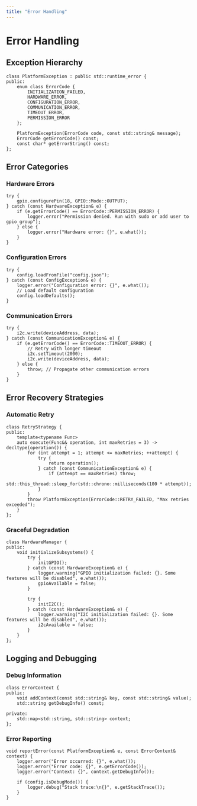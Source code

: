 ```yaml
---
title: "Error Handling"
---
```


# Error Handling

## Exception Hierarchy

    class PlatformException : public std::runtime_error {
    public:
        enum class ErrorCode {
            INITIALIZATION_FAILED,
            HARDWARE_ERROR,
            CONFIGURATION_ERROR,
            COMMUNICATION_ERROR,
            TIMEOUT_ERROR,
            PERMISSION_ERROR
        };
        
        PlatformException(ErrorCode code, const std::string& message);
        ErrorCode getErrorCode() const;
        const char* getErrorString() const;
    };

## Error Categories

### Hardware Errors

    try {
        gpio.configurePin(18, GPIO::Mode::OUTPUT);
    } catch (const HardwareException& e) {
        if (e.getErrorCode() == ErrorCode::PERMISSION_ERROR) {
            logger.error("Permission denied. Run with sudo or add user to gpio group");
        } else {
            logger.error("Hardware error: {}", e.what());
        }
    }

### Configuration Errors

    try {
        config.loadFromFile("config.json");
    } catch (const ConfigException& e) {
        logger.error("Configuration error: {}", e.what());
        // Load default configuration
        config.loadDefaults();
    }

### Communication Errors

    try {
        i2c.write(deviceAddress, data);
    } catch (const CommunicationException& e) {
        if (e.getErrorCode() == ErrorCode::TIMEOUT_ERROR) {
            // Retry with longer timeout
            i2c.setTimeout(2000);
            i2c.write(deviceAddress, data);
        } else {
            throw; // Propagate other communication errors
        }
    }

## Error Recovery Strategies

### Automatic Retry

    class RetryStrategy {
    public:
        template<typename Func>
        auto execute(Func&& operation, int maxRetries = 3) -> decltype(operation()) {
            for (int attempt = 1; attempt <= maxRetries; ++attempt) {
                try {
                    return operation();
                } catch (const CommunicationException& e) {
                    if (attempt == maxRetries) throw;
                    std::this_thread::sleep_for(std::chrono::milliseconds(100 * attempt));
                }
            }
            throw PlatformException(ErrorCode::RETRY_FAILED, "Max retries exceeded");
        }
    };

### Graceful Degradation

    class HardwareManager {
    public:
        void initializeSubsystems() {
            try {
                initGPIO();
            } catch (const HardwareException& e) {
                logger.warning("GPIO initialization failed: {}. Some features will be disabled", e.what());
                gpioAvailable = false;
            }
            
            try {
                initI2C();
            } catch (const HardwareException& e) {
                logger.warning("I2C initialization failed: {}. Some features will be disabled", e.what());
                i2cAvailable = false;
            }
        }
    };

## Logging and Debugging

### Debug Information

    class ErrorContext {
    public:
        void addContext(const std::string& key, const std::string& value);
        std::string getDebugInfo() const;
        
    private:
        std::map<std::string, std::string> context;
    };

### Error Reporting

    void reportError(const PlatformException& e, const ErrorContext& context) {
        logger.error("Error occurred: {}", e.what());
        logger.error("Error code: {}", e.getErrorCode());
        logger.error("Context: {}", context.getDebugInfo());
        
        if (config.isDebugMode()) {
            logger.debug("Stack trace:\n{}", e.getStackTrace());
        }
    } 